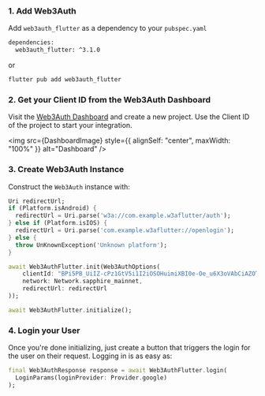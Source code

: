 
### 1. Add Web3Auth

Add `web3auth_flutter` as a dependency to your `pubspec.yaml`

```bash
dependencies:
  web3auth_flutter: ^3.1.0
```

or

```bash
flutter pub add web3auth_flutter
```

### 2. Get your Client ID from the Web3Auth Dashboard

Visit the [Web3Auth Dashboard](https://dashboard.web3auth.io) and create a new project. Use the Client ID of the project to start your integration.

<img src={DashboardImage} style={{ alignSelf: "center", maxWidth: "100%" }} alt="Dashboard" />

### 3. Create Web3Auth Instance

Construct the `Web3Auth` instance with:

```dart
Uri redirectUrl;
if (Platform.isAndroid) {
  redirectUrl = Uri.parse('w3a://com.example.w3aflutter/auth');
} else if (Platform.isIOS) {
  redirectUrl = Uri.parse('com.example.w3aflutter://openlogin');
} else {
  throw UnKnownException('Unknown platform');
}

await Web3AuthFlutter.init(Web3AuthOptions(
    clientId: "BPi5PB_UiIZ-cPz1GtV5i1I2iOSOHuimiXBI0e-Oe_u6X3oVAbCiAZOTEBtTXw4tsluTITPqA8zMsfxIKMjiqNQ",
    network: Network.sapphire_mainnet,
    redirectUrl: redirectUrl
));

await Web3AuthFlutter.initialize();
```

### 4. Login your User

Once you're done initializing, just create a button that triggers the login for the user on their request. Logging in is as easy as:

```dart
final Web3AuthResponse response = await Web3AuthFlutter.login(
  LoginParams(loginProvider: Provider.google)
);
```
